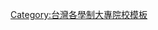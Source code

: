 {{Navbox subgroup
  |groupstyle = {{{groupstyle}}}
  |group1 = [[北北基]]
  |listclass  = hlist
  |list1  = 
*[[輔仁大學]]
*[[東吳大學]]
*[[中國文化大學]]
*[[世新大學]]
*[[實踐大學]]
*[[銘傳大學]]
*[[大同大學 (台灣)|大同大學]]
*[[臺北醫學大學]]
*[[淡江大學]]
*[[華梵大學]]
*[[真理大學]]
*[[法鼓文理學院]]
*[[馬偕醫學院]]
*[[基督教台灣浸會神學院]]
*[[臺北基督學院]]
  |group2 = [[北臺灣]]
  |list2  = 
*[[中原大學]]
*[[長庚大學]]
*[[元智大學]]
*[[中華大學]]
*[[玄奘大學]]
*[[開南大學]]
*[[佛光大學]]
  |group3 = [[中臺灣]]
  |list3  = 
*[[東海大學 (台灣)|東海大學]]
*[[逢甲大學]]
*[[靜宜大學]]
* [[亞洲大學 (台灣)|亞洲大學]]
*[[中山醫學大學]]
*[[中國醫藥大學]]
*[[大葉大學]]
*[[明道大學]]
  |group4 = [[南臺灣]]
  |list4  = 
*[[南華大學 (台灣)|南華大學]]
*[[康寧大學]]
*[[台灣首府大學]]
*[[義守大學]]
*[[長榮大學]]
*[[高雄醫學大學]]
*[[中信金融管理學院]]
*[[一貫道天皇學院]]
  |group5 = [[東臺灣]]
  |list5  = [[慈濟大學]]
}}<noinclude>[[Category:台灣各學制大專院校模板]]</noinclude>
